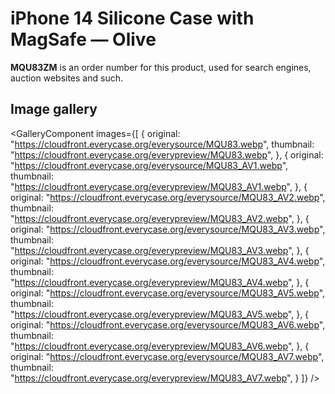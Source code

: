 
# iPhone 14 Silicone Case with MagSafe — Olive

<Callout type='info' emoji='👉🏻'>**MQU83ZM** is an order number for this product, used for search engines, auction websites and such.</Callout>

## Image gallery

<GalleryComponent
    images={[
      {
        original: "https://cloudfront.everycase.org/everysource/MQU83.webp",
        thumbnail: "https://cloudfront.everycase.org/everypreview/MQU83.webp",
      },
      {
        original: "https://cloudfront.everycase.org/everysource/MQU83_AV1.webp",
        thumbnail: "https://cloudfront.everycase.org/everypreview/MQU83_AV1.webp",
      },
      {
        original: "https://cloudfront.everycase.org/everysource/MQU83_AV2.webp",
        thumbnail: "https://cloudfront.everycase.org/everypreview/MQU83_AV2.webp",
      },
      {
        original: "https://cloudfront.everycase.org/everysource/MQU83_AV3.webp",
        thumbnail: "https://cloudfront.everycase.org/everypreview/MQU83_AV3.webp",
      },
      {
        original: "https://cloudfront.everycase.org/everysource/MQU83_AV4.webp",
        thumbnail: "https://cloudfront.everycase.org/everypreview/MQU83_AV4.webp",
      },
      {
        original: "https://cloudfront.everycase.org/everysource/MQU83_AV5.webp",
        thumbnail: "https://cloudfront.everycase.org/everypreview/MQU83_AV5.webp",
      },
      {
        original: "https://cloudfront.everycase.org/everysource/MQU83_AV6.webp",
        thumbnail: "https://cloudfront.everycase.org/everypreview/MQU83_AV6.webp",
      },
      {
        original: "https://cloudfront.everycase.org/everysource/MQU83_AV7.webp",
        thumbnail: "https://cloudfront.everycase.org/everypreview/MQU83_AV7.webp",
      }
    ]}
  />

